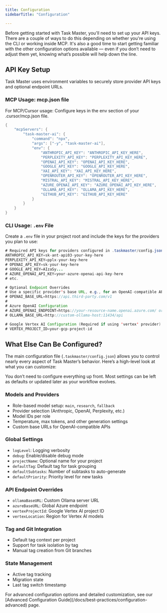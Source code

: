 ```yaml
---
title: Configuration
sidebarTitle: "Configuration"

---
```


Before getting started with Task Master, you'll need to set up your API keys. There are a couple of ways to do this depending on whether you're using the CLI or working inside MCP. It's also a good time to start getting familiar with the other configuration options available — even if you don’t need to adjust them yet, knowing what’s possible will help down the line.

## API Key Setup

Task Master uses environment variables to securely store provider API keys and optional endpoint URLs.

### MCP Usage: mcp.json file

For MCP/Cursor usage: Configure keys in the env section of your .cursor/mcp.json file.

```java .env lines icon="java"
{
	"mcpServers": {
		"task-master-ai": {
			"command": "npx",
			"args": ["-y", "task-master-ai"],
			"env": {
				"ANTHROPIC_API_KEY": "ANTHROPIC_API_KEY_HERE",
				"PERPLEXITY_API_KEY": "PERPLEXITY_API_KEY_HERE",
				"OPENAI_API_KEY": "OPENAI_API_KEY_HERE",
				"GOOGLE_API_KEY": "GOOGLE_API_KEY_HERE",
				"XAI_API_KEY": "XAI_API_KEY_HERE",
				"OPENROUTER_API_KEY": "OPENROUTER_API_KEY_HERE",
				"MISTRAL_API_KEY": "MISTRAL_API_KEY_HERE",
				"AZURE_OPENAI_API_KEY": "AZURE_OPENAI_API_KEY_HERE",
				"OLLAMA_API_KEY": "OLLAMA_API_KEY_HERE",
				"GITHUB_API_KEY": "GITHUB_API_KEY_HERE"
			}
		}
	}
}
```

### CLI Usage: `.env` File

Create a `.env` file in your project root and include the keys for the providers you plan to use:



```java .env lines icon="java"
# Required API keys for providers configured in .taskmaster/config.json
ANTHROPIC_API_KEY=sk-ant-api03-your-key-here
PERPLEXITY_API_KEY=pplx-your-key-here
# OPENAI_API_KEY=sk-your-key-here
# GOOGLE_API_KEY=AIzaSy...
# AZURE_OPENAI_API_KEY=your-azure-openai-api-key-here
# etc.

# Optional Endpoint Overrides
# Use a specific provider's base URL, e.g., for an OpenAI-compatible API
# OPENAI_BASE_URL=https://api.third-party.com/v1
#
# Azure OpenAI Configuration
# AZURE_OPENAI_ENDPOINT=https://your-resource-name.openai.azure.com/ or https://your-endpoint-name.cognitiveservices.azure.com/openai/deployments
# OLLAMA_BASE_URL=http://custom-ollama-host:11434/api

# Google Vertex AI Configuration (Required if using 'vertex' provider)
# VERTEX_PROJECT_ID=your-gcp-project-id
```

## What Else Can Be Configured?

The main configuration file (`.taskmaster/config.json`) allows you to control nearly every aspect of Task Master’s behavior. Here’s a high-level look at what you can customize:

<Tip>
You don’t need to configure everything up front. Most settings can be left as defaults or updated later as your workflow evolves.
</Tip>

<Accordion title="View Configuration Options">

### Models and Providers
- Role-based model setup: `main`, `research`, `fallback`
- Provider selection (Anthropic, OpenAI, Perplexity, etc.)
- Model IDs per role
- Temperature, max tokens, and other generation settings
- Custom base URLs for OpenAI-compatible APIs

### Global Settings
- `logLevel`: Logging verbosity
- `debug`: Enable/disable debug mode
- `projectName`: Optional name for your project
- `defaultTag`: Default tag for task grouping
- `defaultSubtasks`: Number of subtasks to auto-generate
- `defaultPriority`: Priority level for new tasks

### API Endpoint Overrides
- `ollamaBaseURL`: Custom Ollama server URL
- `azureBaseURL`: Global Azure endpoint
- `vertexProjectId`: Google Vertex AI project ID
- `vertexLocation`: Region for Vertex AI models

### Tag and Git Integration
- Default tag context per project
- Support for task isolation by tag
- Manual tag creation from Git branches

### State Management
- Active tag tracking
- Migration state
- Last tag switch timestamp

</Accordion>

<Note>
For advanced configuration options and detailed customization, see our [Advanced Configuration Guide](/docs/best-practices/configuration-advanced) page.
</Note>